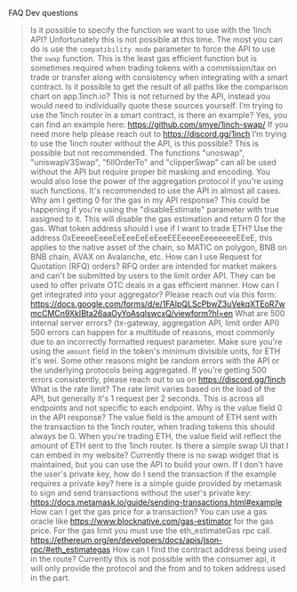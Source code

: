 FAQ Dev questions

> Is it possible to specify the function we want to use with the 1inch API? 
    Unfortunately this is not possible at this time. The most you can do is use the `compatibility mode` parameter to force the API to use the `swap` function. This is the least gas efficient function but is sometimes required when trading tokens with a commission/tax on trade or transfer along with consistency when integrating with a smart contract. 
> Is it possible to get the result of all paths like the comparison chart on app.1inch.io?
    This is not returned by the API, instead you would need to individually quote these sources yourself. 
> I’m trying to use the 1inch router in a smart contract, is there an example?
    Yes, you can find an example here: https://github.com/smye/1inch-swap/
    If you need more help please reach out to https://discord.gg/1inch
> I’m trying to use the 1inch router without the API, is this possible?
    This is possible but not recommended. The functions "unoswap", "uniswapV3Swap", "fillOrderTo" and "clipperSwap" can all be used without the API but require proper bit masking and encoding. You would also lose the power of the aggregation protocol if you're using such functions. It's recommended to use the API in almost all cases. 
> Why am I getting 0 for the gas in my API response? 
    This could be happening if you're using the "disableEstimate" parameter with true assigned to it. This will disable the gas estimation and return 0 for the gas.
> What token address should I use if I want to trade ETH? 
    Use the address 0xEeeeeEeeeEeEeeEeEeEeeEEEeeeeEeeeeeeeEEeE, this applies to the native asset of the chain, so MATIC on polygon, BNB on BNB chain, AVAX on Avalanche, etc.
> How can I use Request for Quotation (RFQ) orders?
    RFQ order are intended for market makers and can't be submitted by users to the limit order API. They can be used to offer private OTC deals in a gas efficient manner. 
> How can I get integrated into your aggregator? 
    Please reach out via this form: https://docs.google.com/forms/d/e/1FAIpQLScPbwZ3uVekqXTEoR7wmcCMCn9XkIBta26aaOyYoAsqlswcxQ/viewform?hl=en
> What are 500 internal server errors? (tx-gateway, aggregation API, limit order API)
    500 errors can happen for a multitude of reasons, most commonly due to an incorrectly formatted request parameter. Make sure you're using the `amount` field in the token's minimum divisible units, for ETH it's wei. 
    Some other reasons might be random errors with the API or the underlying protocols being aggregated. If you're getting 500 errors consistently, please reach out to us on https://discord.gg/1inch
> What is the rate limit? 
    The rate limit varies based on the load of the API, but generally it's 1 request per 2 seconds. This is across all endpoints and not specific to each endpoint.
> Why is the value field 0 in the API response? 
    The value field is the amount of ETH sent with the transaction to the 1inch router, when trading tokens this should always be 0. When you're trading ETH, the value field will reflect the amount of ETH sent to the 1inch router.
> Is there a simple swap UI that I can embed in my website?
    Currently there is no swap widget that is maintained, but you can use the API to build your own.
> If I don't have the user's private key, how do I send the transaction if the example requires a private key?
    here is a simple guide provided by metamask to sign and send transactions without the user's private key: https://docs.metamask.io/guide/sending-transactions.html#example
> How can I get the gas price for a transaction?
    You can use a gas oracle like https://www.blocknative.com/gas-estimator for the gas price. For the gas limit you must use the eth_estimateGas rpc call.  https://ethereum.org/en/developers/docs/apis/json-rpc/#eth_estimategas
> How can I find the contract address being used in the route?
    Currently this is not possible with the consumer api, it will only provide the protocol and the from and to token address used in the part. 